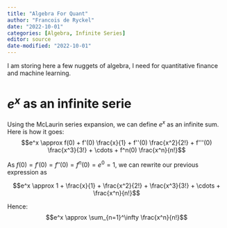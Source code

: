 ```yaml
---
title: "Algebra For Quant"
author: "Francois de Ryckel"
date: "2022-10-01"
categories: [Algebra, Infinite Series]
editor: source
date-modified: "2022-10-01"
---
```



I am storing here a few nuggets of algebra, I need for quantitative finance and machine learning.  

# $e^x$ as an infinite serie 

Using the McLaurin series expansion, we can define $e^x$ as an infinite sum.  
Here is how it goes: 
$$e^x \approx f(0) + f'(0) \frac{x}{1} + f''(0) \frac{x^2}{2!} + f'''(0) \frac{x^3}{3!} + \cdots + f^n(0) \frac{x^n}{n!}$$

As $f(0) = f'(0) = f''(0) = f^n(0) = e^0 = 1$, we can rewrite our previous expression as 

$$e^x \approx 1 + \frac{x}{1} + \frac{x^2}{2!} + \frac{x^3}{3!} + \cdots + \frac{x^n}{n!}$$

Hence: $$e^x \approx \sum_{n=1}^\infty \frac{x^n}{n!}$$


